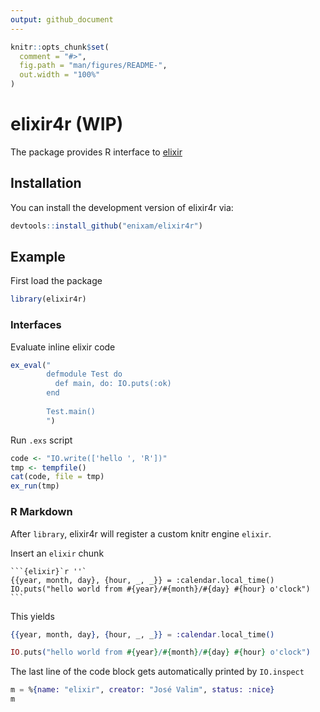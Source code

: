 ```yaml
---
output: github_document
---
```


<!-- README.md is generated from README.Rmd. Please edit that file -->

```r
knitr::opts_chunk$set(
  comment = "#>",
  fig.path = "man/figures/README-",
  out.width = "100%"
)
```

# elixir4r (WIP)

The package provides R interface to [elixir](https://elixir-lang.org/)

## Installation

You can install the development version of elixir4r via: 

``` r
devtools::install_github("enixam/elixir4r")
```

## Example

First load the package

```r
library(elixir4r)
```

### Interfaces 

Evaluate inline elixir code 

```r
ex_eval("
        defmodule Test do
          def main, do: IO.puts(:ok)
        end 
        
        Test.main()
        ")
```

Run `.exs` script 

```r
code <- "IO.write(['hello ', 'R'])"
tmp <- tempfile()
cat(code, file = tmp)
ex_run(tmp)
```



### R Markdown 

After `library`, elixir4r will register a custom knitr engine `elixir`. 

Insert an `elixir` chunk 

````
```{elixir}`r ''`
{{year, month, day}, {hour, _, _}} = :calendar.local_time()
IO.puts("hello world from #{year}/#{month}/#{day} #{hour} o'clock") 
```
````


This yields 

```elixir
{{year, month, day}, {hour, _, _}} = :calendar.local_time()

IO.puts("hello world from #{year}/#{month}/#{day} #{hour} o'clock")
```


The last line of the code block gets automatically printed by `IO.inspect`

```elixir
m = %{name: "elixir", creator: "José Valim", status: :nice}
m
```


